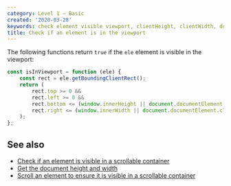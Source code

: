 ```yaml
---
category: Level 1 — Basic
created: '2020-03-28'
keywords: check element visible viewport, clientHeight, clientWidth, documentElement, getBoundingClientRect, innerHeight, innerWidth
title: Check if an element is in the viewport
---
```


The following functions return `true` if the `ele` element is visible in the viewport:

```js
const isInViewport = function (ele) {
    const rect = ele.getBoundingClientRect();
    return (
        rect.top >= 0 &&
        rect.left >= 0 &&
        rect.bottom <= (window.innerHeight || document.documentElement.clientHeight) &&
        rect.right <= (window.innerWidth || document.documentElement.clientWidth)
    );
};
```

## See also

-   [Check if an element is visible in a scrollable container](https://phuoc.ng/collection/html-dom/check-if-an-element-is-visible-in-a-scrollable-container/)
-   [Get the document height and width](https://phuoc.ng/collection/html-dom/get-the-document-height-and-width/)
-   [Scroll an element to ensure it is visible in a scrollable container](https://phuoc.ng/collection/html-dom/scroll-an-element-to-ensure-it-is-visible-in-a-scrollable-container/)
